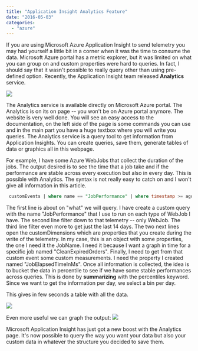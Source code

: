 ```yaml
---
title: "Application Insight Analytics Feature"
date: "2016-05-03"
categories: 
  - "azure"
---
```


If you are using Microsoft Azure Application Insight to send telemetry you may had yourself a little bit in a corner when it was the time to consume the data. Microsoft Azure portal has a metric explorer, but it was limited on what you can group on and custom properties were hard to queries. In fact, I should say that it wasn't possible to really query other than using pre-defined option. Recently, the Application Insight team released **Analytics** service.

![](images/ApplicationInsightsAnalytics-1024x322.png)

The Analytics service is available directly on Microsoft Azure portal. The Analytics is on its on page -- you won't be on Azure portal anymore. The website is very well done. You will see an easy access to the documentation, on the left side of the page is some commands you can use and in the main part you have a huge textbox where you will write you queries. The Analytics service is a query tool to get information from Application Insights. You can create queries, save them, generate tables of data or graphics all in this webpage.

For example, I have some Azure WebJobs that collect the duration of the jobs. The output desired is to see the time that a job take and if the performance are stable across every execution but also in every day. This is possible with Analytics. The syntax is not really easy to catch on and I won't give all information in this article.


```sql
 customEvents | where name == "JobPerformance" | where timestamp >= ago(14d) | extend d=parsejson(customDimensions) | extend jobName = d.JobName | where jobName == "CleanExpiredOrders" | extend m=parsejson(customMeasurements) | extend tt = todouble(m.JobElapsedTimeInMs) | summarize percentiles(tt, 25, 50, 75, 95) by bin(timestamp,1d) 
```


The first line is about on "what" we will query. I have create a custom query with the name "JobPerformance" that I use to run on each type of WebJob I have. The second line filter down to that telemetry -- only WebJob. The third line filter even more to get just the last 14 days. The two next lines open the customDimensions which are properties that you create during the write of the telemetry. In my case, this is an object with some properties, the one I need it the JobName. I need it because I want a graph in time for a specific job named "CleanExpiredOrders". Finally, I need to get from that custom event some custom measurements. I need the property I created named "JobElapsedTimeInMs". Once all information is collected, the idea is to bucket the data in percentile to see if we have some stable performances across queries. This is done by **summarizing** with the percentiles keyword. Since we want to get the information per day, we select a bin per day.

This gives in few seconds a table with all the data.

![](images/AnalyticGridResults-1024x454.png)

Even more useful we can graph the output: ![](images/GraphAnalytics-1024x587.png)

Microsoft Application Insight has just got a new boost with the Analytics page. It's now possible to query the way you want your data but also your custom data in whatever the structure you decided to save them.
